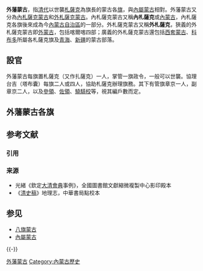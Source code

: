 {{Distinguish|外蒙古}}
{{蒙古历史}}
'''外藩蒙古'''，指[[清代|清代]]以世襲[[札薩克|札薩克]]為旗長的蒙古各[[旗_(內蒙古)|旗]]，與[[內屬蒙古|內屬蒙古]]相對。外藩蒙古又分為[[內札薩克蒙古|內札薩克蒙古]]和[[外札薩克蒙古|外札薩克蒙古]]。內札薩克蒙古又稱'''內札薩克'''或[[內蒙古|內蒙古]]，內札薩克各旗後來成為今[[內蒙古自治區|內蒙古自治區]]的一部分。外札薩克蒙古又稱'''外札薩克'''，狹義的外札薩克蒙古即[[外蒙古|外蒙古]]，包括喀爾喀四部；廣義的外札薩克蒙古還包括[[西套蒙古|西套蒙古]]、[[科布多|科布多]]所屬各札薩克旗及[[青海|青海]]、[[新疆|新疆]]的蒙古部落。

==設官==
外藩蒙古每旗置札薩克（又作扎薩克）一人，掌管一旗政令，一般可以世襲。協理台吉（塔布囊）每旗二人或四人，協助札薩克辦理旗務。其下有管旗章京一人，副章京二人，以及[[參領|參領]]、[[佐領|佐領]]、[[驍騎校|驍騎校]]等，視其編戶數而定。

== 外藩蒙古各旗 ==
{{Details|內札薩克蒙古|外札薩克蒙古}}

== 参考文献 ==
=== 引用 ===
{{Reflist}}

=== 来源 ===
{{refbegin}}
* 光緒《欽定[[大清會典|大清會典]]事例》，全國圖書館文獻縮微複製中心影印殿本 
* 《[[清史稿|清史稿]]》地理志，中華書局點校本
{{refend}}

==参见==
*[[八旗蒙古|八旗蒙古]]
*[[內屬蒙古|內屬蒙古]]

{{-}}
{{清代蒙古}}
{{外藩蒙古王公}}

[[Category:外藩蒙古|]]
[[Category:內蒙古歷史|Category:內蒙古歷史]]
